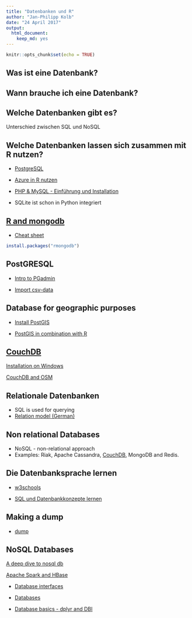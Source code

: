 ```yaml
---
title: "Datenbanken und R"
author: "Jan-Philipp Kolb"
date: "24 April 2017"
output: 
  html_document: 
    keep_md: yes
---
```


```r
knitr::opts_chunk$set(echo = TRUE)
```

## Was ist eine Datenbank?

## Wann brauche ich eine Datenbank?

## Welche Datenbanken gibt es?

Unterschied zwischen SQL und NoSQL

## Welche Datenbanken lassen sich zusammen mit R nutzen?

- [PostgreSQL](http://wiki.openstreetmap.org/wiki/PostgreSQL)

- [Azure in R nutzen](http://www.r-bloggers.com/using-azure-as-an-r-datasource-part-2-pulling-data-from-mysqlmariadb/)


- [PHP & MySQL - Einführung und Installation](https://www.youtube.com/watch?v=2AVnuu4Ty_A)


- SQLite ist schon in Python integriert


## [R and mongodb](https://cran.r-project.org/web/packages/rmongodb/vignettes/rmongodb_introduction.html)


- [Cheat sheet](https://cran.r-project.org/web/packages/rmongodb/vignettes/rmongodb_cheat_sheet.pdf)

```r
install.packages("rmongodb")
```


## PostGRESQL

- [Intro to PGadmin](http://www.enterprisedb.com/resources-community/webcasts-podcasts-videos/videos/how-create-postgres-database-using-pgadmin)

 - [Import csv-data](http://stackoverflow.com/questions/19400173/how-should-i-import-data-from-csv-into-a-postgres-table-using-pgadmin-3)

## Database for geographic purposes

- [Install PostGIS](http://www.bostongis.com/?content_name=postgis_tut01)

- [PostGIS in combination with R](http://gis.stackexchange.com/questions/64950/which-is-the-best-way-of-working-with-postgis-data-in-r)




## [CouchDB](https://de.wikipedia.org/wiki/CouchDB)

[Installation on Windows](http://docs.couchdb.org/en/stable/install/windows.html)

[CouchDB and OSM](http://wiki.openstreetmap.org/wiki/OSMCouch)


## Relationale Datenbanken

- SQL is used for querying
- [Relation model (German)](https://ab.inf.uni-tuebingen.de/teaching/ss03/asa/db_intro.pdf)

## Non relational Databases

- NoSQL - non-relational approach
- Examples: Riak, Apache Cassandra, [CouchDB](https://www.youtube.com/watch?v=TvRDOLiadtg&list=PLxcWHsmHykmWlXorl8rm-2Ux4HP1sFkub), MongoDB and Redis.


## Die Datenbanksprache lernen 

- [w3schools](http://www.w3schools.com/sql/default.asp)

- [SQL und Datenbankkonzepte lernen](http://www.vertabelo.com/blog/notes-from-the-lab/18-best-online-resources-for-learning-sql-and-database)


## Making a dump

- [dump](http://dba.stackexchange.com/questions/23053/copy-postgresql-data-from-one-pc-to-another)

## NoSQL Databases

[A deep dive to nosql db](http://bigdata-madesimple.com/a-deep-dive-into-nosql-a-complete-list-of-nosql-databases/)

[Apache Spark and HBase](https://blog.cloudera.com/blog/2015/08/apache-spark-comes-to-apache-hbase-with-hbase-spark-module/)

- [Database interfaces](https://www.r-bloggers.com/database-interfaces/)

- [Databases](https://cran.r-project.org/web/packages/dplyr/vignettes/databases.html)

- [Database basics - dplyr and DBI](https://shiny.rstudio.com/articles/overview.html)
